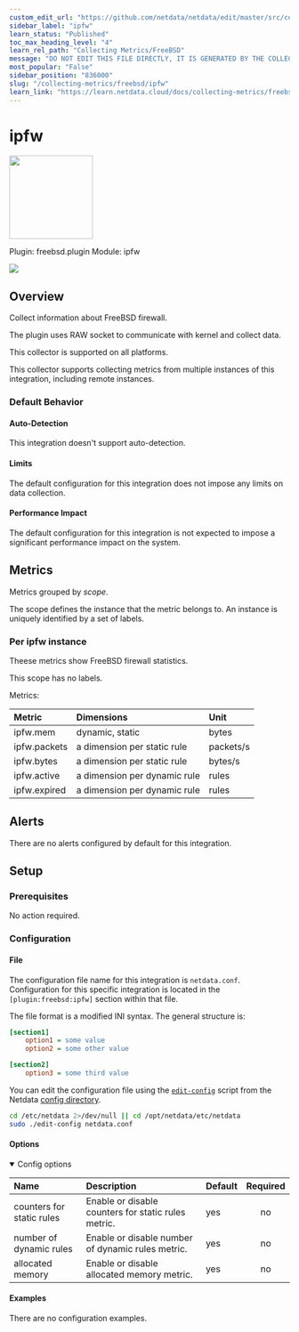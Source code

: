 ```yaml
---
custom_edit_url: "https://github.com/netdata/netdata/edit/master/src/collectors/freebsd.plugin/metadata.yaml"
sidebar_label: "ipfw"
learn_status: "Published"
toc_max_heading_level: "4"
learn_rel_path: "Collecting Metrics/FreeBSD"
message: "DO NOT EDIT THIS FILE DIRECTLY, IT IS GENERATED BY THE COLLECTOR'S metadata.yaml FILE"
most_popular: "False"
sidebar_position: "836000"
slug: "/collecting-metrics/freebsd/ipfw"
learn_link: "https://learn.netdata.cloud/docs/collecting-metrics/freebsd/ipfw"
---
```



# ipfw


<img src="https://netdata.cloud/img/firewall.svg" width="150"/>


Plugin: freebsd.plugin
Module: ipfw

<img src="https://img.shields.io/badge/maintained%20by-Netdata-%2300ab44" />

## Overview

Collect information about FreeBSD firewall.

The plugin uses RAW socket to communicate with kernel and collect data.

This collector is supported on all platforms.

This collector supports collecting metrics from multiple instances of this integration, including remote instances.


### Default Behavior

#### Auto-Detection

This integration doesn't support auto-detection.

#### Limits

The default configuration for this integration does not impose any limits on data collection.

#### Performance Impact

The default configuration for this integration is not expected to impose a significant performance impact on the system.


## Metrics

Metrics grouped by *scope*.

The scope defines the instance that the metric belongs to. An instance is uniquely identified by a set of labels.



### Per ipfw instance

Theese metrics show FreeBSD firewall statistics.

This scope has no labels.

Metrics:

| Metric | Dimensions | Unit |
|:------|:----------|:----|
| ipfw.mem | dynamic, static | bytes |
| ipfw.packets | a dimension per static rule | packets/s |
| ipfw.bytes | a dimension per static rule | bytes/s |
| ipfw.active | a dimension per dynamic rule | rules |
| ipfw.expired | a dimension per dynamic rule | rules |



## Alerts

There are no alerts configured by default for this integration.


## Setup

### Prerequisites

No action required.

### Configuration

#### File

The configuration file name for this integration is `netdata.conf`.
Configuration for this specific integration is located in the `[plugin:freebsd:ipfw]` section within that file.

The file format is a modified INI syntax. The general structure is:

```ini
[section1]
    option1 = some value
    option2 = some other value

[section2]
    option3 = some third value
```
You can edit the configuration file using the [`edit-config`](/docs/netdata-agent/configuration#edit-a-configuration-file-using-edit-config) script from the
Netdata [config directory](/docs/netdata-agent/configuration#the-netdata-config-directory).

```bash
cd /etc/netdata 2>/dev/null || cd /opt/netdata/etc/netdata
sudo ./edit-config netdata.conf
```
#### Options



<details open><summary>Config options</summary>

| Name | Description | Default | Required |
|:----|:-----------|:-------|:--------:|
| counters for static rules | Enable or disable counters for static rules  metric. | yes | no |
| number of dynamic rules | Enable or disable number of dynamic rules metric. | yes | no |
| allocated memory | Enable or disable allocated memory metric. | yes | no |

</details>

#### Examples
There are no configuration examples.


